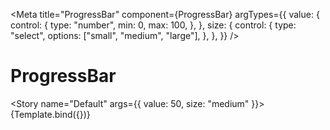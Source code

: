 
<Meta
	title="ProgressBar"
	component={ProgressBar}
	argTypes={{
		value: {
			control: {
				type: "number",
				min: 0,
				max: 100,
			},
		},
		size: {
			control: {
				type: "select",
				options: ["small", "medium", "large"],
			},
		},
	}}
/>


# ProgressBar

<Story name="Default" args={{ value: 50, size: "medium" }}>
	{Template.bind({})}
</Story>
